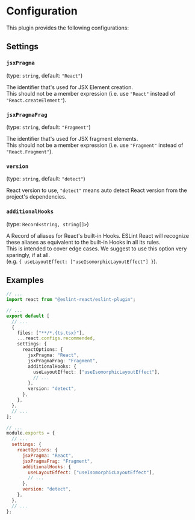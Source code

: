 
# Configuration

This plugin provides the following configurations:

## Settings

### `jsxPragma`

(type: `string`, default: `"React"`)

The identifier that's used for JSX Element creation.\
This should not be a member expression (i.e. use `"React"` instead of `"React.createElement"`).

### `jsxPragmaFrag`

(type: `string`, default: `"Fragment"`)

The identifier that's used for JSX fragment elements.\
This should not be a member expression (i.e. use `"Fragment"` instead of `"React.Fragment"`).

### `version`

(type: `string`, default: `"detect"`)

React version to use, `"detect"` means auto detect React version from the project's dependencies.

### `additionalHooks`

(type: `Record<string, string[]>`)

A Record of aliases for React's built-in Hooks. ESLint React will recognize these aliases as equivalent to the built-in Hooks in all its rules.\
This is intended to cover edge cases. We suggest to use this option very sparingly, if at all.\
(e.g. `{ useLayoutEffect: ["useIsomorphicLayoutEffect"] }`).

## Examples

<ESLintConfig>

<Config>

```ts twoslash filename="eslint.config.js"
// ...
import react from "@eslint-react/eslint-plugin";

// ...
export default [
  // ...
  {
    files: ["**/*.{ts,tsx}"],
    ...react.configs.recommended,
    settings: {
      reactOptions: {
        jsxPragma: "React",
        jsxPragmaFrag: "Fragment",
        additionalHooks: {
          useLayoutEffect: ["useIsomorphicLayoutEffect"],
          // ...
        },
        version: "detect",
      },
    },
  },
  // ...
];
```

</Config>

<Config>

```js filename=".eslintrc.js"
// ...
module.exports = {
  // ...
  settings: {
    reactOptions: {
      jsxPragma: "React",
      jsxPragmaFrag: "Fragment",
      additionalHooks: {
        useLayoutEffect: ["useIsomorphicLayoutEffect"],
        // ...
      },
      version: "detect",
    },
  },
  // ...
};
```

</Config>

</ESLintConfig>

